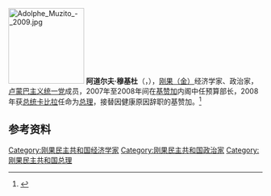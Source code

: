 [[File:Adolphe_Muzito_-_2009.jpg|150px]]
'''阿道尔夫·穆基杜'''（'''{{lang|fr|Adolphe Muzito}}'''，{{bd|1957年||||Muzito, Adolphe}}），[[刚果民主共和国|刚果（金）]]经济学家、政治家，[[卢蒙巴主义统一党|卢蒙巴主义统一党]]成员，2007年至2008年间在[[安托万·基赞加|基赞加]]内阁中任预算部长，2008年获[[刚果民主共和国总统|总统]][[约瑟夫·卡比拉|卡比拉]]任命为[[刚果民主共和国总理|总理]]，接替因健康原因辞职的基赞加。<ref>{{cite news|url=http://news.xinhuanet.com/world/2008-10/11/content_10177546.htm|title=刚果（金）总统任命穆基杜为新总理|date=2008年10月11日|accessdate=2008-10-16|publisher=新华网|author=王昭|deadurl=yes|archiveurl=https://web.archive.org/web/20090119142303/http://news.xinhuanet.com/world/2008-10/11/content_10177546.htm|archivedate=2009年1月19日}}</ref>

== 参考资料 ==
{{reflist}}

{{start box}}
{{succession box|[[安托万·基赞加|安托万·基赞加]]|现任|[[刚果民主共和国总理|刚果（金）总理]]|2008年－}}
{{end}}

{{DEFAULTSORT:Muzito, Adolphe}}
{{Africa-poli-bio-stub}}

[[Category:刚果民主共和国经济学家|Category:刚果民主共和国经济学家]]
[[Category:刚果民主共和国政治家|Category:刚果民主共和国政治家]]
[[Category:刚果民主共和国总理|Category:刚果民主共和国总理]]